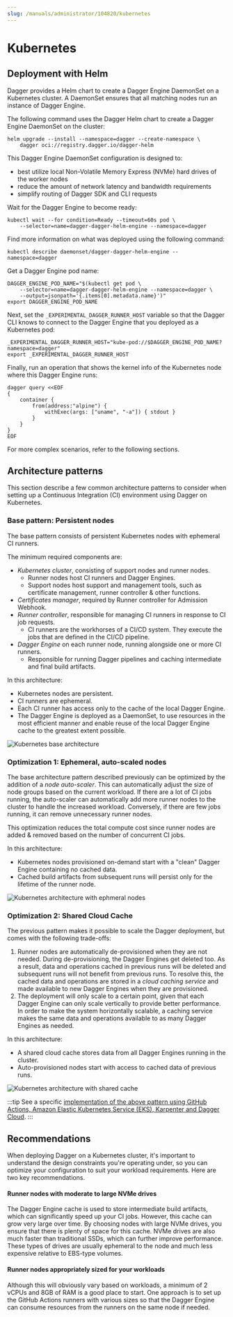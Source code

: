 ```yaml
---
slug: /manuals/administrator/104820/kubernetes
---
```


# Kubernetes

## Deployment with Helm

Dagger provides a Helm chart to create a Dagger Engine DaemonSet on a Kubernetes cluster. A DaemonSet ensures that all matching nodes run an instance of Dagger Engine.

The following command uses the Dagger Helm chart to create a Dagger Engine DaemonSet on the cluster:

```shell
helm upgrade --install --namespace=dagger --create-namespace \
    dagger oci://registry.dagger.io/dagger-helm
```

This Dagger Engine DaemonSet configuration is designed to:

- best utilize local Non-Volatile Memory Express (NVMe) hard drives of the worker nodes
- reduce the amount of network latency and bandwidth requirements
- simplify routing of Dagger SDK and CLI requests

Wait for the Dagger Engine to become ready:

```shell
kubectl wait --for condition=Ready --timeout=60s pod \
    --selector=name=dagger-dagger-helm-engine --namespace=dagger
```

Find more information on what was deployed using the following command:

```shell
kubectl describe daemonset/dagger-dagger-helm-engine --namespace=dagger
```

Get a Dagger Engine pod name:

```shell
DAGGER_ENGINE_POD_NAME="$(kubectl get pod \
    --selector=name=dagger-dagger-helm-engine --namespace=dagger \
    --output=jsonpath='{.items[0].metadata.name}')"
export DAGGER_ENGINE_POD_NAME
```

Next, set the `_EXPERIMENTAL_DAGGER_RUNNER_HOST` variable so that the Dagger CLI knows to connect to the Dagger Engine that you deployed as a Kubernetes pod:

```shell
_EXPERIMENTAL_DAGGER_RUNNER_HOST="kube-pod://$DAGGER_ENGINE_POD_NAME?namespace=dagger"
export _EXPERIMENTAL_DAGGER_RUNNER_HOST
```

Finally, run an operation that shows the kernel info of the Kubernetes node where this Dagger Engine runs:

```shell
dagger query <<EOF
{
    container {
        from(address:"alpine") {
            withExec(args: ["uname", "-a"]) { stdout }
        }
    }
}
EOF
```

For more complex scenarios, refer to the following sections.

## Architecture patterns

This section describe a few common architecture patterns to consider when setting up a Continuous Integration (CI) environment using Dagger on Kubernetes.

### Base pattern: Persistent nodes

The base pattern consists of persistent Kubernetes nodes with ephemeral CI runners.

The minimum required components are:

- *Kubernetes cluster*, consisting of support nodes and runner nodes.
  - Runner nodes host CI runners and Dagger Engines.
  - Support nodes host support and management tools, such as certificate management, runner controller & other functions.
- *Certificates manager*, required by Runner controller for Admission Webhook.
- *Runner controller*, responsible for managing CI runners in response to CI job requests.
  - CI runners are the workhorses of a CI/CD system. They execute the jobs that are defined in the CI/CD pipeline.
- *Dagger Engine* on each runner node, running alongside one or more CI runners.
  - Responsible for running Dagger pipelines and caching intermediate and final build artifacts.

In this architecture:

- Kubernetes nodes are persistent.
- CI runners are ephemeral.
- Each CI runner has access only to the cache of the local Dagger Engine.
- The Dagger Engine is deployed as a DaemonSet, to use resources in the most efficient manner and enable reuse of the local Dagger Engine cache to the greatest extent possible.

![Kubernetes base architecture](/img/current_docs/manuals/administrator/integrations/kubernetes-pattern-base.png)

### Optimization 1: Ephemeral, auto-scaled nodes

The base architecture pattern described previously can be optimized by the addition of a *node auto-scaler*. This can automatically adjust the size of node groups based on the current workload. If there are a lot of CI jobs running, the auto-scaler can automatically add more runner nodes to the cluster to handle the increased workload. Conversely, if there are few jobs running, it can remove unnecessary runner nodes.

This optimization reduces the total compute cost since runner nodes are added & removed based on the number of concurrent CI jobs.

In this architecture:

- Kubernetes nodes provisioned on-demand start with a "clean" Dagger Engine containing no cached data.
- Cached build artifacts from subsequent runs will persist only for the lifetime of the runner node.

![Kubernetes architecture with ephmeral nodes](/img/current_docs/manuals/administrator/integrations/kubernetes-pattern-ephemeral.png)

### Optimization 2: Shared Cloud Cache

The previous pattern makes it possible to scale the Dagger deployment, but comes with the following trade-offs:

1. Runner nodes are automatically de-provisioned when they are not needed. During de-provisioning, the Dagger Engines get deleted too. As a result, data and operations cached in previous runs will be deleted and subsequent runs will not benefit from previous runs. To resolve this, the cached data and operations are stored in a *cloud caching service* and made available to new Dagger Engines when they are provisioned.
2. The deployment will only scale to a certain point, given that each Dagger Engine can only scale vertically to provide better performance. In order to make the system horizontally scalable, a caching service makes the same data and operations available to as many Dagger Engines as needed.

In this architecture:

- A shared cloud cache stores data from all Dagger Engines running in the cluster.
- Auto-provisioned nodes start with access to cached data of previous runs.

![Kubernetes architecture with shared cache](/img/current_docs/manuals/administrator/integrations/kubernetes-pattern-cache.png)

:::tip
See a specific [implementation of the above pattern using GitHub Actions, Amazon Elastic Kubernetes Service (EKS), Karpenter and Dagger Cloud](../../../tutorials/934191-eks-github-karpenter.mdx).
:::

## Recommendations

When deploying Dagger on a Kubernetes cluster, it's important to understand the design constraints you're operating under, so you can optimize your configuration to suit your workload requirements. Here are two key recommendations.

#### Runner nodes with moderate to large NVMe drives

The Dagger Engine cache is used to store intermediate build artifacts, which can significantly speed up your CI jobs. However, this cache can grow very large over time. By choosing nodes with large NVMe drives, you ensure that there is plenty of space for this cache. NVMe drives are also much faster than traditional SSDs, which can further improve performance. These types of drives are usually ephemeral to the node and much less expensive relative to EBS-type volumes.

#### Runner nodes appropriately sized for your workloads

Although this will obviously vary based on workloads, a minimum of 2 vCPUs and 8GB of RAM is a good place to start. One approach is to set up the GitHub Actions runners with various sizes so that the Dagger Engine can consume resources from the runners on the same node if needed.
